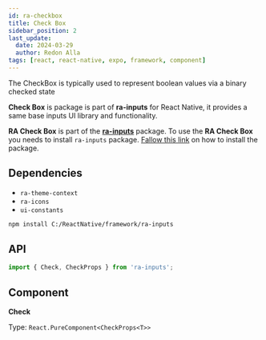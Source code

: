 ```yaml
---
id: ra-checkbox
title: Check Box
sidebar_position: 2
last_update:
  date: 2024-03-29
  author: Redon Alla
tags: [react, react-native, expo, framework, component]
---
```


The CheckBox is typically used to represent boolean values via a binary checked state

**Check Box** is package is part of **ra-inputs** for React Native, it provides a same base inputs UI library and functionality.

**RA Check Box** is part of the [**ra-inputs**](./) package.
To use the **RA Check Box** you needs to install `ra-inputs` package.
[Fallow this link](./#installation) on how to install the package.

## Dependencies
- `ra-theme-context`
- `ra-icons`
- `ui-constants`


<Installation title="RA Inputs" />

```bash npm2yarn
npm install C:/ReactNative/framework/ra-inputs
```

## API

```jsx
import { Check, CheckProps } from 'ra-inputs';
```

## Component

**Check**

Type: `React.PureComponent<CheckProps<T>>`

